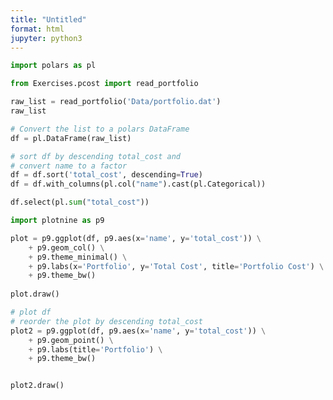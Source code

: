 ```yaml
---
title: "Untitled"
format: html
jupyter: python3
---
```


```python
import polars as pl

from Exercises.pcost import read_portfolio
```

```python
raw_list = read_portfolio('Data/portfolio.dat')
raw_list
```

```python
# Convert the list to a polars DataFrame
df = pl.DataFrame(raw_list)

# sort df by descending total_cost and
# convert name to a factor
df = df.sort('total_cost', descending=True)
df = df.with_columns(pl.col("name").cast(pl.Categorical))

df.select(pl.sum("total_cost"))
```

```python
import plotnine as p9
```

```python
plot = p9.ggplot(df, p9.aes(x='name', y='total_cost')) \
    + p9.geom_col() \
    + p9.theme_minimal() \
    + p9.labs(x='Portfolio', y='Total Cost', title='Portfolio Cost') \
    + p9.theme_bw()
    
plot.draw()
```

```python
# plot df
# reorder the plot by descending total_cost
plot2 = p9.ggplot(df, p9.aes(x='name', y='total_cost')) \
    + p9.geom_point() \
    + p9.labs(title='Portfolio') \
    + p9.theme_bw()


plot2.draw()
```
